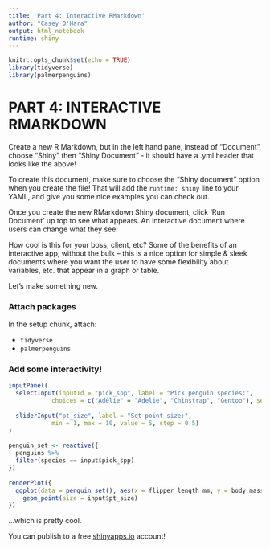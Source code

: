 ```yaml
---
title: 'Part 4: Interactive RMarkdown'
author: "Casey O'Hara"
output: html_notebook
runtime: shiny
---
```

 
```r
knitr::opts_chunk$set(echo = TRUE)
library(tidyverse)
library(palmerpenguins)
```
 
# PART 4: INTERACTIVE RMARKDOWN

Create a new R Markdown, but in the left hand pane, instead of "Document", choose "Shiny" then "Shiny Document" - it should have a .yml header that looks like the above!

To create this document, make sure to choose the "Shiny document" option when you create the file! That will add the `runtime: shiny` line to your YAML, and give you some nice examples you can check out.
 
Once you create the new RMarkdown Shiny document, click 'Run Document' up top to see what appears. An interactive document where users can change what they see!
 
How cool is this for your boss, client, etc? Some of the benefits of an interactive app, without the bulk -- this is a nice option for simple & sleek documents where you want the user to have some flexibility about variables, etc. that appear in a graph or table.
 
Let's make something new.
 
### Attach packages
 
In the setup chunk, attach:
 
- `tidyverse`
- `palmerpenguins`
 
### Add some interactivity!
 
```r
inputPanel(
  selectInput(inputId = "pick_spp", label = "Pick penguin species:",
          	choices = c("Adélie" = "Adelie", "Chinstrap", "Gentoo"), selected = "Adelie"),
 
  sliderInput("pt_size", label = "Set point size:",
          	min = 1, max = 10, value = 5, step = 0.5)
)
 
penguin_set <- reactive({
  penguins %>%
  filter(species == input$pick_spp)
})
 
renderPlot({
  ggplot(data = penguin_set(), aes(x = flipper_length_mm, y = body_mass_g)) +
	geom_point(size = input$pt_size)
})
```
 
...which is pretty cool.
 
You can publish to a free [shinyapps.io](https://www.shinyapps.io/) account!

 